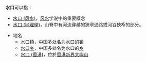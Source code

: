 '''水口'''可以指：
* [[水口_(风水)|水口 (风水)]]，[[风水|风水]]学说中的重要概念
* [[水口_(地理學)|水口 (地理學)]]，山脊中有河流穿越的狹窄通路或河谷狹窄的部分。

*地名
** [[水口镇|水口镇]]，[[中国|中国]]多处名为水口的[[镇|镇]]
** [[水口乡|水口乡]]，中国多处名为水口的[[乡|乡]]
** [[水口_(香港)|水口 (香港)]]，位於[[香港|香港]][[新界|新界]][[大嶼山|大嶼山]]

{{disambig|s|cat=二字消歧义}}